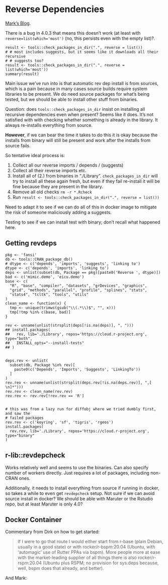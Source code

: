 # Reverse Dependencies

[Mark's Blog](https://www.markvanderloo.eu/yaRb/2019/04/26/checking-reverse-dependencies-the-tiny-way/).

There is a bug in 4.0.3 that means this doesn't work (at least with
`reverse=list(which='most')` (no, this persists even with the empty list)?.

```
result <- tools::check_packages_in_dir(".", reverse = list())
# # most includes suggests, but it seems like it downloads all their recursive
# # suggests too?
result <- tools::check_packages_in_dir(".", reverse = list(which='most'))
summary(result)
```

Main issue we've run into is that automatic rev dep install is from sources,
which is a pain because in many cases source builds require system libraries to
be present.  We do need source packages for what's being tested, but we should
be able to install other stuff from binaries.

Question: does `tools::check_packages_in_dir` insist on installing all recursive
dependencies even when present?  Seems like it does.  It's not satisfied with
with checking whether something is already in the library.  It always
re-installs everything from source.

**However**, if we can bear the time it takes to do this it is okay because the
installs from binary will still be present and work after the installs from
source fails.

So tentative ideal process is:

1. Collect all our reverse imports / depends / (suggests)
2. Collect all their reverse imports etc.
3. Install all of (2.) from binaries in "./Library".  `check_packages_in_dir`
   will try to install all these again fresh, but even if they fail re-install
   it will be fine because they are present in the library.
4. Remove all old checks `rm -r *.Rcheck`
5. Run `result <- tools::check_packages_in_dir(".", reverse = list())`

Need to adapt it to see if we can do all of this in docker image to mitigate the
risk of someone maliciously adding a suggests.

Testing to see if we can install test with binary; don't recall what happened
here.

## Getting revdeps

```
pkg <- 'fansi'
db <- tools::CRAN_package_db()
# dtype <- c('depends', 'imports', 'suggests', 'linking to')
dtype <- c('depends', 'imports', 'linking to')
deps <- unlist(subset(db, Package == pkg)[paste0('Reverse ', dtype)])
bad <- c('mimic.demo', 'eicu.demo')
base <- c(
  "R", "base", "compiler", "datasets", "grDevices", "graphics",
  "grid", "methods", "parallel", "profile", "splines", "stats",
  "stats4", "tcltk", "tools", "utils"
)
clean_name <- function(x) {
  tmp <- unique(trimws(gsub("\\(.*\\)$", "", x)))
  tmp[!tmp %in% c(base, bad)]
}

rev <- unname(unlist(strsplit(deps[!is.na(deps)], ", ")))
## install.packages(
##   rev, lib='./Library', repos='https://cloud.r-project.org', type="both",
##   INSTALL_opts="--install-tests"
## )


deps.rev <- unlist(
  subset(db, Package %in% rev)[
    paste0(c('Depends', 'Imports', 'Suggests', 'LinkingTo'))
  ]
)
rev.rev <- unname(unlist(strsplit(deps.rev[!is.na(deps.rev)], ",[ \n]*")))
rev.rev <- clean_name(rev.rev)
rev.rev <- rev.rev[!rev.rev == 'R']


# this was from a lazy run for diffobj where we tried dumbly first, and saw the
# failed packages
rev.rev <- c('keyring', 'sf', 'tigris', 'rgeos')
install.packages(
  rev.rev, lib='./Library', repos='https://cloud.r-project.org', type="binary"
)

```

## r-lib::revdepcheck

Works relatively well and seems to use the binaries.  Can also specify number of
workers directly.  Just requires a lot of packages, including non-CRAN ones.

Additionally, it needs to install everything from source if running in docker,
so takes a while to even get `revdepcheck` setup.  Not sure if we can avoid
source install in docker?  We should be able with Maruter or the Rstudio
repo, but at least Maruter is only 4.0?

## Docker Container

Commentary from Dirk on how to get started:

> If I were to go that route I would either start from r-base (plain Debian,
> usually in a good state) or with rocker/r-bspm:20.04 (Ubuntu, with 'automagic'
> use of Rutter PPAs via bspm).  More people more at ease with the
> market-leading supplier of all things there is also rocker/r-rspm:20.04
> (Ubuntu plus RSPM; no provision for sys.deps because, well, bspm does that
> already, and better).

And Mark:


